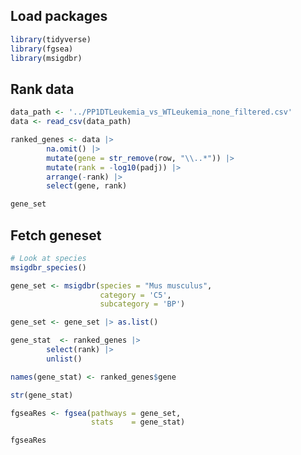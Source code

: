 ## Load packages

```r
library(tidyverse)
library(fgsea)
library(msigdbr)
```

## Rank data

```r
data_path <- '../PP1DTLeukemia_vs_WTLeukemia_none_filtered.csv'
data <- read_csv(data_path)

ranked_genes <- data |>
        na.omit() |> 
        mutate(gene = str_remove(row, "\\..*")) |>
        mutate(rank = -log10(padj)) |> 
        arrange(-rank) |> 
        select(gene, rank)

gene_set
```

## Fetch geneset

```r
# Look at species
msigdbr_species() 

gene_set <- msigdbr(species = "Mus musculus",
                    category = 'C5',
                    subcategory = 'BP')

gene_set <- gene_set |> as.list()

gene_stat  <- ranked_genes |> 
        select(rank) |> 
        unlist() 

names(gene_stat) <- ranked_genes$gene

str(gene_stat)
```

```r
fgseaRes <- fgsea(pathways = gene_set, 
                  stats    = gene_stat)

fgseaRes
```
